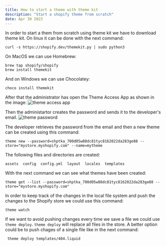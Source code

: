 ```yaml
---
title: How to start a theme with theme kit
description: "Start a shopify theme from scratch"
date: Apr 30 2023
---
```


In order to start a them from scratch using theme kit we have to download theme kit. On linux
it can be done with the next command:
```
curl -s https://shopify.dev/themekit.py | sudo python3
```
On MacOS we can use Homebrew:
```
brew tap shopify/shopify
brew install themekit
```

And on Windows we can use Chocolatey:
```
choco install themekit
```

After that the administrator has open the Theme Access App as shown in the image:
![theme access app](/theme-access-app.png)

Then the administartor creates the password and sends it to the developer's email.
![theme password](/theme-access-pwd.png)

The developer retrieves the password from the email and then a new theme can be created
using this command:
```
theme new --password=shptka_700d05w88dc81tyc8162022da283ge88 --store="mystore.myshopify.com" --name=mytheme
```

The following files and directories are created:
```
assets  config  config.yml  layout  locales  templates
```

With the next command we can see what themes have been created:
```
theme get --list --password=shptka_700d05w88dc81tyc8162022da283ge88 --store="mystore.myshopify.com"
```

In order to keep track of the changes in the local file system and push the changes to the Shopify
store we could use this command:
```
theme watch
```

If we want to avoid pushing changes every time we save a file we could use 
 `theme deploy`. `theme deploy` will replace all files in the store. A better option
 could be to push chages of a single file like in the next command:
```
 theme deploy templates/404.liquid
```